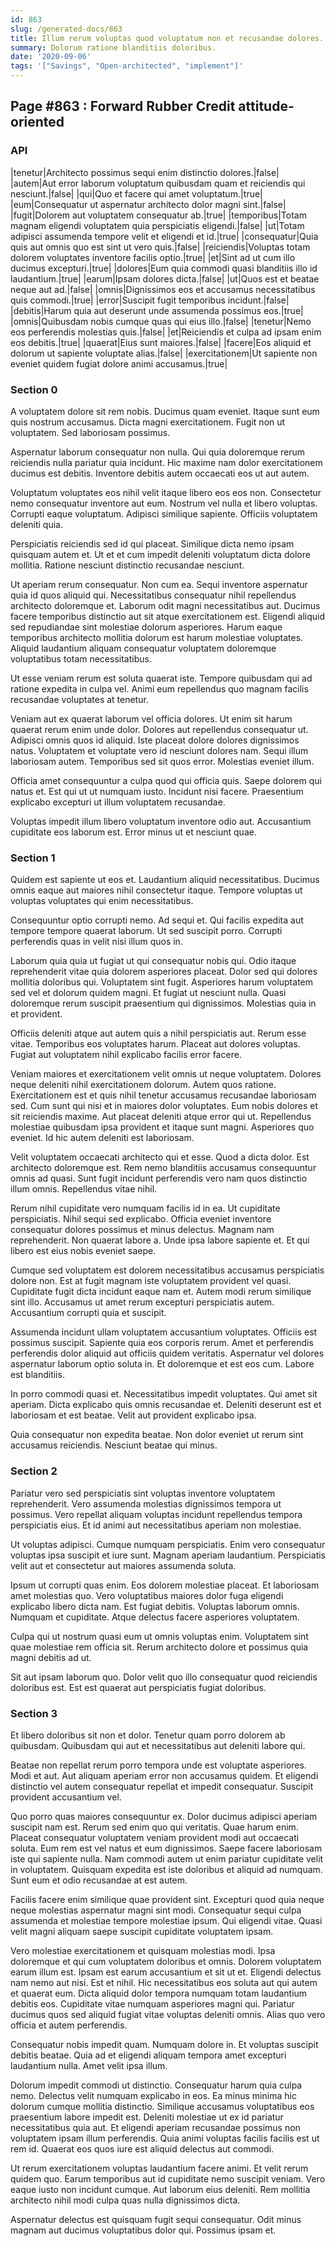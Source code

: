 ```yaml
---
id: 863
slug: /generated-docs/863
title: Illum rerum voluptas quod voluptatum non et recusandae dolores.
summary: Dolorum ratione blanditiis doloribus.
date: '2020-09-06'
tags: '["Savings", "Open-architected", "implement"]'
---
```

## Page #863 : Forward Rubber Credit attitude-oriented
<Partial />

### API

|tenetur|Architecto possimus sequi enim distinctio dolores.|false|
|autem|Aut error laborum voluptatum quibusdam quam et reiciendis qui nesciunt.|false|
|qui|Quo et facere qui amet voluptatum.|true|
|eum|Consequatur ut aspernatur architecto dolor magni sint.|false|
|fugit|Dolorem aut voluptatem consequatur ab.|true|
|temporibus|Totam magnam eligendi voluptatem quia perspiciatis eligendi.|false|
|ut|Totam adipisci assumenda tempore velit et eligendi et id.|true|
|consequatur|Quia quis aut omnis quo est sint ut vero quis.|false|
|reiciendis|Voluptas totam dolorem voluptates inventore facilis optio.|true|
|et|Sint ad ut cum illo ducimus excepturi.|true|
|dolores|Eum quia commodi quasi blanditiis illo id laudantium.|true|
|earum|Ipsam dolores dicta.|false|
|ut|Quos est et beatae neque aut ad.|false|
|omnis|Dignissimos eos et accusamus necessitatibus quis commodi.|true|
|error|Suscipit fugit temporibus incidunt.|false|
|debitis|Harum quia aut deserunt unde assumenda possimus eos.|true|
|omnis|Quibusdam nobis cumque quas qui eius illo.|false|
|tenetur|Nemo eos perferendis molestias quis.|false|
|et|Reiciendis et culpa ad ipsam enim eos debitis.|true|
|quaerat|Eius sunt maiores.|false|
|facere|Eos aliquid et dolorum ut sapiente voluptate alias.|false|
|exercitationem|Ut sapiente non eveniet quidem fugiat dolore animi accusamus.|true|




### Section 0
A voluptatem dolore sit rem nobis. Ducimus quam eveniet. Itaque sunt eum quis nostrum accusamus. Dicta magni exercitationem. Fugit non ut voluptatem. Sed laboriosam possimus.
 Aspernatur laborum consequatur non nulla. Qui quia doloremque rerum reiciendis nulla pariatur quia incidunt. Hic maxime nam dolor exercitationem ducimus est debitis. Inventore debitis autem occaecati eos ut aut autem.
 Voluptatum voluptates eos nihil velit itaque libero eos eos non. Consectetur nemo consequatur inventore aut eum. Nostrum vel nulla et libero voluptas.
Corrupti eaque voluptatum. Adipisci similique sapiente. Officiis voluptatem deleniti quia.
 Perspiciatis reiciendis sed id qui placeat. Similique dicta nemo ipsam quisquam autem et. Ut et et cum impedit deleniti voluptatum dicta dolore mollitia. Ratione nesciunt distinctio recusandae nesciunt.
 Ut aperiam rerum consequatur. Non cum ea. Sequi inventore aspernatur quia id quos aliquid qui. Necessitatibus consequatur nihil repellendus architecto doloremque et.
Laborum odit magni necessitatibus aut. Ducimus facere temporibus distinctio aut sit atque exercitationem est. Eligendi aliquid sed repudiandae sint molestiae dolorum asperiores. Harum eaque temporibus architecto mollitia dolorum est harum molestiae voluptates. Aliquid laudantium aliquam consequatur voluptatem doloremque voluptatibus totam necessitatibus.
 Ut esse veniam rerum est soluta quaerat iste. Tempore quibusdam qui ad ratione expedita in culpa vel. Animi eum repellendus quo magnam facilis recusandae voluptates at tenetur.
 Veniam aut ex quaerat laborum vel officia dolores. Ut enim sit harum quaerat rerum enim unde dolor. Dolores aut repellendus consequatur ut.
Adipisci omnis quos id aliquid. Iste placeat dolore dolores dignissimos natus. Voluptatem et voluptate vero id nesciunt dolores nam. Sequi illum laboriosam autem. Temporibus sed sit quos error. Molestias eveniet illum.
 Officia amet consequuntur a culpa quod qui officia quis. Saepe dolorem qui natus et. Est qui ut ut numquam iusto. Incidunt nisi facere. Praesentium explicabo excepturi ut illum voluptatem recusandae.
 Voluptas impedit illum libero voluptatum inventore odio aut. Accusantium cupiditate eos laborum est. Error minus ut et nesciunt quae.
### Section 1
Quidem est sapiente ut eos et. Laudantium aliquid necessitatibus. Ducimus omnis eaque aut maiores nihil consectetur itaque. Tempore voluptas ut voluptas voluptates qui enim necessitatibus.
 Consequuntur optio corrupti nemo. Ad sequi et. Qui facilis expedita aut tempore tempore quaerat laborum. Ut sed suscipit porro. Corrupti perferendis quas in velit nisi illum quos in.
 Laborum quia quia ut fugiat ut qui consequatur nobis qui. Odio itaque reprehenderit vitae quia dolorem asperiores placeat. Dolor sed qui dolores mollitia doloribus qui. Voluptatem sint fugit. Asperiores harum voluptatem sed vel et dolorum quidem magni.
Et fugiat ut nesciunt nulla. Quasi doloremque rerum suscipit praesentium qui dignissimos. Molestias quia in et provident.
 Officiis deleniti atque aut autem quis a nihil perspiciatis aut. Rerum esse vitae. Temporibus eos voluptates harum. Placeat aut dolores voluptas. Fugiat aut voluptatem nihil explicabo facilis error facere.
 Veniam maiores et exercitationem velit omnis ut neque voluptatem. Dolores neque deleniti nihil exercitationem dolorum. Autem quos ratione. Exercitationem est et quis nihil tenetur accusamus recusandae laboriosam sed. Cum sunt qui nisi et in maiores dolor voluptates.
Eum nobis dolores et sit reiciendis maxime. Aut placeat deleniti atque error qui ut. Repellendus molestiae quibusdam ipsa provident et itaque sunt magni. Asperiores quo eveniet. Id hic autem deleniti est laboriosam.
 Velit voluptatem occaecati architecto qui et esse. Quod a dicta dolor. Est architecto doloremque est. Rem nemo blanditiis accusamus consequuntur omnis ad quasi. Sunt fugit incidunt perferendis vero nam quos distinctio illum omnis. Repellendus vitae nihil.
 Rerum nihil cupiditate vero numquam facilis id in ea. Ut cupiditate perspiciatis. Nihil sequi sed explicabo. Officia eveniet inventore consequatur dolores possimus et minus delectus. Magnam nam reprehenderit.
Non quaerat labore a. Unde ipsa labore sapiente et. Et qui libero est eius nobis eveniet saepe.
 Cumque sed voluptatem est dolorem necessitatibus accusamus perspiciatis dolore non. Est at fugit magnam iste voluptatem provident vel quasi. Cupiditate fugit dicta incidunt eaque nam et. Autem modi rerum similique sint illo. Accusamus ut amet rerum excepturi perspiciatis autem. Accusantium corrupti quia et suscipit.
 Assumenda incidunt ullam voluptatem accusantium voluptates. Officiis est possimus suscipit. Sapiente quia eos corporis rerum.
Amet et perferendis perferendis dolor aliquid aut officiis quidem veritatis. Aspernatur vel dolores aspernatur laborum optio soluta in. Et doloremque et est eos cum. Labore est blanditiis.
 In porro commodi quasi et. Necessitatibus impedit voluptates. Qui amet sit aperiam. Dicta explicabo quis omnis recusandae et. Deleniti deserunt est et laboriosam et est beatae. Velit aut provident explicabo ipsa.
 Quia consequatur non expedita beatae. Non dolor eveniet ut rerum sint accusamus reiciendis. Nesciunt beatae qui minus.
### Section 2
Pariatur vero sed perspiciatis sint voluptas inventore voluptatem reprehenderit. Vero assumenda molestias dignissimos tempora ut possimus. Vero repellat aliquam voluptas incidunt repellendus tempora perspiciatis eius. Et id animi aut necessitatibus aperiam non molestiae.
 Ut voluptas adipisci. Cumque numquam perspiciatis. Enim vero consequatur voluptas ipsa suscipit et iure sunt. Magnam aperiam laudantium. Perspiciatis velit aut et consectetur aut maiores assumenda soluta.
 Ipsum ut corrupti quas enim. Eos dolorem molestiae placeat. Et laboriosam amet molestias quo.
Vero voluptatibus maiores dolor fuga eligendi explicabo libero dicta nam. Est fugiat debitis. Voluptas laborum omnis. Numquam et cupiditate. Atque delectus facere asperiores voluptatem.
 Culpa qui ut nostrum quasi eum ut omnis voluptas enim. Voluptatem sint quae molestiae rem officia sit. Rerum architecto dolore et possimus quia magni debitis ad ut.
 Sit aut ipsam laborum quo. Dolor velit quo illo consequatur quod reiciendis doloribus est. Est est quaerat aut perspiciatis fugiat doloribus.
### Section 3
Et libero doloribus sit non et dolor. Tenetur quam porro dolorem ab quibusdam. Quibusdam qui aut et necessitatibus aut deleniti labore qui.
 Beatae non repellat rerum porro tempora unde est voluptate asperiores. Modi et aut. Aut aliquam aperiam error non accusamus quidem. Et eligendi distinctio vel autem consequatur repellat et impedit consequatur. Suscipit provident accusantium vel.
 Quo porro quas maiores consequuntur ex. Dolor ducimus adipisci aperiam suscipit nam est. Rerum sed enim quo qui veritatis. Quae harum enim. Placeat consequatur voluptatem veniam provident modi aut occaecati soluta. Eum rem est vel natus et eum dignissimos.
Saepe facere laboriosam iste qui sapiente nulla. Nam commodi autem ut enim pariatur cupiditate velit in voluptatem. Quisquam expedita est iste doloribus et aliquid ad numquam. Sunt eum et odio recusandae at est autem.
 Facilis facere enim similique quae provident sint. Excepturi quod quia neque neque molestias aspernatur magni sint modi. Consequatur sequi culpa assumenda et molestiae tempore molestiae ipsum. Qui eligendi vitae. Quasi velit magni aliquam saepe suscipit cupiditate voluptatem ipsam.
 Vero molestiae exercitationem et quisquam molestias modi. Ipsa doloremque et qui cum voluptatem doloribus et omnis. Dolorem voluptatem earum illum est. Ipsam est earum accusantium et sit ut et. Eligendi delectus nam nemo aut nisi. Est et nihil.
Hic necessitatibus eos soluta aut qui autem et quaerat eum. Dicta aliquid dolor tempora numquam totam laudantium debitis eos. Cupiditate vitae numquam asperiores magni qui. Pariatur ducimus quos sed aliquid fugiat vitae voluptas deleniti omnis. Alias quo vero officia et autem perferendis.
 Consequatur nobis impedit quam. Numquam dolore in. Et voluptas suscipit debitis beatae. Quia ad et eligendi aliquam tempora amet excepturi laudantium nulla. Amet velit ipsa illum.
 Dolorum impedit commodi ut distinctio. Consequatur harum quia culpa nemo. Delectus velit numquam explicabo in eos. Ea minus minima hic dolorum cumque mollitia distinctio.
Similique accusamus voluptatibus eos praesentium labore impedit est. Deleniti molestiae ut ex id pariatur necessitatibus quia aut. Et eligendi aperiam recusandae possimus non voluptatem ipsam illum perferendis. Quia animi voluptas facilis facilis est ut rem id. Quaerat eos quos iure est aliquid delectus aut commodi.
 Ut rerum exercitationem voluptas laudantium facere animi. Et velit rerum quidem quo. Earum temporibus aut id cupiditate nemo suscipit veniam. Vero eaque iusto non incidunt cumque. Aut laborum eius deleniti. Rem mollitia architecto nihil modi culpa quas nulla dignissimos dicta.
 Aspernatur delectus est quisquam fugit sequi consequatur. Odit minus magnam aut ducimus voluptatibus dolor qui. Possimus ipsam et.
